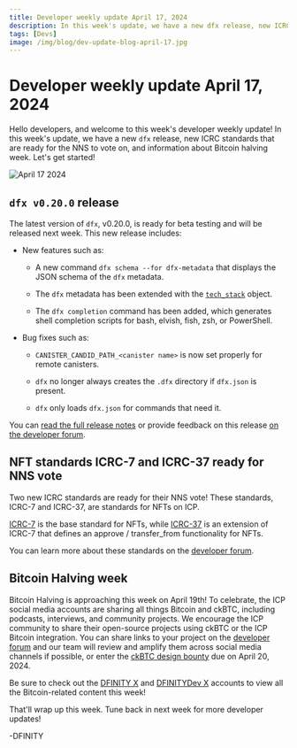 ```yaml
---
title: Developer weekly update April 17, 2024
description: In this week's update, we have a new dfx release, new ICRC standards that are ready for the NNS to vote on, and information about Bitcoin halving week. 
tags: [Devs]
image: /img/blog/dev-update-blog-april-17.jpg
---
```


# Developer weekly update April 17, 2024

Hello developers, and welcome to this week's developer weekly update! In this week's update, we have a new `dfx` release, new ICRC standards that are ready for the NNS to vote on, and information about Bitcoin halving week. Let's get started!

![April 17 2024](../../static/img/blog/dev-update-blog-april-17.jpg)

## `dfx v0.20.0` release

The latest version of `dfx`, v0.20.0, is ready for beta testing and will be released next week. This new release includes:

- New features such as:

    - A new command `dfx schema --for dfx-metadata` that displays the JSON schema of the `dfx` metadata.

    - The `dfx` metadata has been extended with the [`tech_stack`](https://github.com/dfinity/sdk/blob/0.20.0-beta.0/docs/concepts/tech-stack.md) object.

    - The `dfx completion` command has been added, which generates shell completion scripts for bash, elvish, fish, zsh, or PowerShell.

- Bug fixes such as:

    - `CANISTER_CANDID_PATH_<canister name>` is now set properly for remote canisters.

    - `dfx` no longer always creates the `.dfx` directory if `dfx.json` is present.

    - `dfx` only loads `dfx.json` for commands that need it.

You can [read the full release notes](https://github.com/dfinity/sdk/releases/tag/0.20.0-beta.0) or provide feedback on this release [on the developer forum](https://forum.dfinity.org/t/dfx-0-20-0-release/29769).

## NFT standards ICRC-7 and ICRC-37 ready for NNS vote

Two new ICRC standards are ready for their NNS vote! These standards, ICRC-7 and ICRC-37, are standards for NFTs on ICP.

[ICRC-7](https://github.com/dfinity/ICRC/blob/icrc_7_and_37/ICRCs/ICRC-7/ICRC-7.md) is the base standard for NFTs, while [ICRC-37](https://github.com/dfinity/ICRC/blob/icrc_7_and_37/ICRCs/ICRC-37/ICRC-37.md) is an extension of ICRC-7 that defines an approve / transfer_from functionality for NFTs.

You can learn more about these standards on the [developer forum](https://forum.dfinity.org/t/nft-standards-icrc-7-and-icrc-37-ready-for-nns-vote/29618).

## Bitcoin Halving week

Bitcoin Halving is approaching this week on April 19th! To celebrate, the ICP social media accounts are sharing all things Bitcoin and ckBTC, including podcasts, interviews, and community projects. We encourage the ICP community to share their open-source projects using ckBTC or the ICP Bitcoin integration. You can share links to your project on the [developer forum](https://forum.dfinity.org/t/bitcoin-halving-week-share-your-project-updates-on-ckbtc-bitcoin-integration/29717) and our team will review and amplify them across social media channels if possible, or enter the [ckBTC design bounty](https://forum.dfinity.org/t/bnt-16-ckbtc-landing-page-design/29577) due on April 20, 2024.

Be sure to check out the [DFINITY X](https://twitter.com/dfinity?lang=en) and [DFINITYDev X](https://twitter.com/DFINITYDev) accounts to view all the Bitcoin-related content this week!

That'll wrap up this week. Tune back in next week for more developer updates!

-DFINITY
